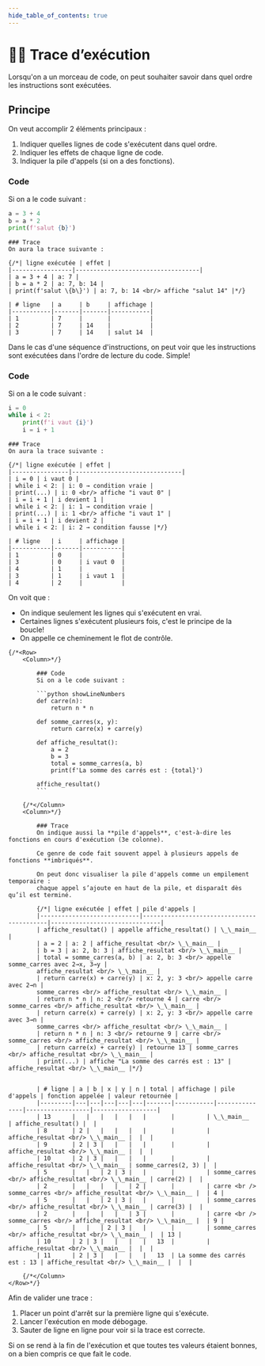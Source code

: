 ```yaml
---
hide_table_of_contents: true
---
```


# 🕵️‍♂️ Trace d’exécution

Lorsqu'on a un morceau de code, on peut souhaiter savoir dans quel ordre les instructions sont exécutées.

## Principe

On veut accomplir 2 éléments principaux :
1. Indiquer quelles lignes de code s'exécutent dans quel ordre.
2. Indiquer les effets de chaque ligne de code.
3. Indiquer la pile d'appels (si on a des fonctions).

<Tabs queryString="recette-activite">
<TabItem value="Exemple simple" label="Exemple simple">

<Row>
<Column>

### Code
Si on a le code suivant :

```python  showLineNumbers
a = 3 + 4
b = a * 2
print(f'salut {b}')
```

</Column>
<Column>

    ### Trace
    On aura la trace suivante :

    {/*| ligne exécutée | effet |
    |-----------------|-----------------------------------|
    | a = 3 + 4 | a: 7 |
    | b = a * 2 | a: 7, b: 14 |
    | print(f'salut \{b\}') | a: 7, b: 14 <br/> affiche "salut 14" |*/}

    | # ligne   | a     | b     | affichage |
    |-----------|-------|-------|-----------|
    | 1         | 7     |       |           |
    | 2         | 7     | 14    |           |
    | 3         | 7     | 14    | salut 14  |

</Column>
</Row>

Dans le cas d'une séquence d'instructions, on peut voir que les instructions sont exécutées dans
l'ordre de lecture du code. Simple!

</TabItem>
<TabItem value="Avec boucle" label="Avec boucle">

<Row>
<Column>

### Code
Si on a le code suivant :

```python showLineNumbers
i = 0
while i < 2:
    print(f'i vaut {i}')
    i = i + 1
```

</Column>
<Column>

    ### Trace
    On aura la trace suivante :

    {/*| ligne exécutée | effet |
    |----------------|-------------------------------|
    | i = 0 | i vaut 0 |
    | while i < 2: | i: 0 → condition vraie |
    | print(...) | i: 0 <br/> affiche "i vaut 0" |
    | i = i + 1 | i devient 1 |
    | while i < 2: | i: 1 → condition vraie |
    | print(...) | i: 1 <br/> affiche "i vaut 1" |
    | i = i + 1 | i devient 2 |
    | while i < 2: | i: 2 → condition fausse |*/}

    | # ligne   | i     | affichage |
    |-----------|-------|-----------|
    | 1         | 0     |           |
    | 3         | 0     | i vaut 0  |
    | 4         | 1     |           |
    | 3         | 1     | i vaut 1  |
    | 4         | 2     |           |

</Column>
</Row>

On voit que :
- On indique seulement les lignes qui s'exécutent en vrai.
- Certaines lignes s'exécutent plusieurs fois, c'est le principe de la boucle!
- On appelle ce cheminement le flot de contrôle.

</TabItem>
<TabItem value="Avec fonction" label="Avec fonction">

    {/*<Row>
        <Column>*/}

            ### Code
            Si on a le code suivant :

            ```python showLineNumbers
            def carre(n):
                return n * n

            def somme_carres(x, y):
                return carre(x) + carre(y)

            def affiche_resultat():
                a = 2
                b = 3
                total = somme_carres(a, b)
                print(f'La somme des carrés est : {total}')

            affiche_resultat()
            ```

        {/*</Column>
        <Column>*/}

            ### Trace
            On indique aussi la **pile d'appels**, c'est-à-dire les fonctions en cours d'exécution (3e colonne).

            Ce genre de code fait souvent appel à plusieurs appels de fonctions **imbriqués**.

            On peut donc visualiser la pile d'appels comme un empilement temporaire :
            chaque appel s’ajoute en haut de la pile, et disparaît dès qu’il est terminé.

            {/*| ligne exécutée | effet | pile d'appels |
            |----------------------------|-------------------------------------------|-------------------------------|
            | affiche_resultat() | appelle affiche_resultat() | \_\_main__ |
            | a = 2 | a: 2 | affiche_resultat <br/> \_\_main__ |
            | b = 3 | a: 2, b: 3 | affiche_resultat <br/> \_\_main__ |
            | total = somme_carres(a, b) | a: 2, b: 3 <br/> appelle somme_carres avec 2→x, 3→y |
            affiche_resultat <br/> \_\_main__ |
            | return carre(x) + carre(y) | x: 2, y: 3 <br/> appelle carre avec 2→n |
            somme_carres <br/> affiche_resultat <br/> \_\_main__ |
            | return n * n | n: 2 <br/> retourne 4 | carre <br/> somme_carres <br/> affiche_resultat <br/> \_\_main__ |
            | return carre(x) + carre(y) | x: 2, y: 3 <br/> appelle carre avec 3→n |
            somme_carres <br/> affiche_resultat <br/> \_\_main__ |
            | return n * n | n: 3 <br/> retourne 9 | carre <br/> somme_carres <br/> affiche_resultat <br/> \_\_main__ |
            | return carre(x) + carre(y) | retourne 13 | somme_carres <br/> affiche_resultat <br/> \_\_main__ |
            | print(...) | affiche "La somme des carrés est : 13" | affiche_resultat <br/> \_\_main__ |*/}


            | # ligne | a | b | x | y | n | total | affichage | pile d'appels | fonction appelée | valeur retournée |
            |---------|---|---|---|---|---|-------|-----------|---------------|------------------|------------------|
            | 13      |   |   |   |   |   |       |         | \_\_main__    | affiche_resultat() |  |
            | 8       | 2 |   |   |   |   |       |         | affiche_resultat <br/> \_\_main__ |  |  |
            | 9       | 2 | 3 |   |   |   |       |         | affiche_resultat <br/> \_\_main__ |  |  |
            | 10      | 2 | 3 |   |   |   |       |         | affiche_resultat <br/> \_\_main__ | somme_carres(2, 3) |  |
            | 5       |   |   | 2 | 3 |   |       |         | somme_carres <br/> affiche_resultat <br/> \_\_main__ | carre(2) |  |
            | 2       |   |   |   |   | 2 |       |         | carre <br /> somme_carres <br/> affiche_resultat <br/> \_\_main__ |  | 4 |
            | 5       |   |   | 2 | 3 |   |       |         | somme_carres <br/> affiche_resultat <br/> \_\_main__ | carre(3) |  |
            | 2       |   |   |   |   | 3 |       |         | carre <br /> somme_carres <br/> affiche_resultat <br/> \_\_main__ |  | 9 |
            | 5       |   |   | 2 | 3 |   |       |         | somme_carres <br/> affiche_resultat <br/> \_\_main__ |  | 13 |
            | 10      | 2 | 3 |   |   |   |   13  |         | affiche_resultat <br/> \_\_main__ |  |  |
            | 11      | 2 | 3 |   |   |   |   13  | La somme des carrés est : 13 | affiche_resultat <br/> \_\_main__ |  |  |

        {/*</Column>
    </Row>*/}

</TabItem>
<TabItem value="valider-une-trace" label="Valider une trace">

Afin de valider une trace :
1. Placer un point d'arrêt sur la première ligne qui s'exécute.
2. Lancer l'exécution en mode débogage.
3. Sauter de ligne en ligne pour voir si la trace est correcte.

Si on se rend à la fin de l'exécution et que toutes tes valeurs étaient bonnes,
on a bien compris ce que fait le code.

</TabItem>
</Tabs>